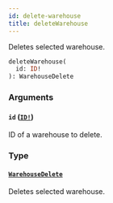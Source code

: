```yaml
---
id: delete-warehouse
title: deleteWarehouse
---
```


Deletes selected warehouse.

```graphql
deleteWarehouse(
  id: ID!
): WarehouseDelete

```

### Arguments

#### `id` ([`ID!`](/developer/api-reference/scalars/id))

ID of a warehouse to delete.

### Type

#### [`WarehouseDelete`](/developer/api-reference/objects/warehouse-delete)

Deletes selected warehouse.
